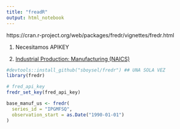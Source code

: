 ```yaml
---
title: "freadR"
output: html_notebook
---
```


https://cran.r-project.org/web/packages/fredr/vignettes/fredr.html


1. Necesitamos APIKEY

2. [Industrial Production: Manufacturing (NAICS)](https://fred.stlouisfed.org/series/IPGMFSQ)


```r

#devtools::install_github("sboysel/fredr") ## UNA SOLA VEZ
library(fredr)
```


```r

# fred_api_key
fredr_set_key(fred_api_key)
```


```r
base_manuf_us <- fredr(
  series_id = "IPGMFSQ",
  observation_start = as.Date("1990-01-01")
)
```

